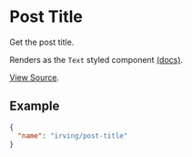 <Meta title="WordPress Components|Post Title" />

# Post Title
Get the post title.

Renders as the `Text` styled component [(docs)](?path=/docs/styled-components-text--plain-text-example).

[View Source](https://github.com/alleyinteractive/wp-irving/tree/master/inc/components/components/post-title).

## Example
```json
{
  "name": "irving/post-title"
}
```
